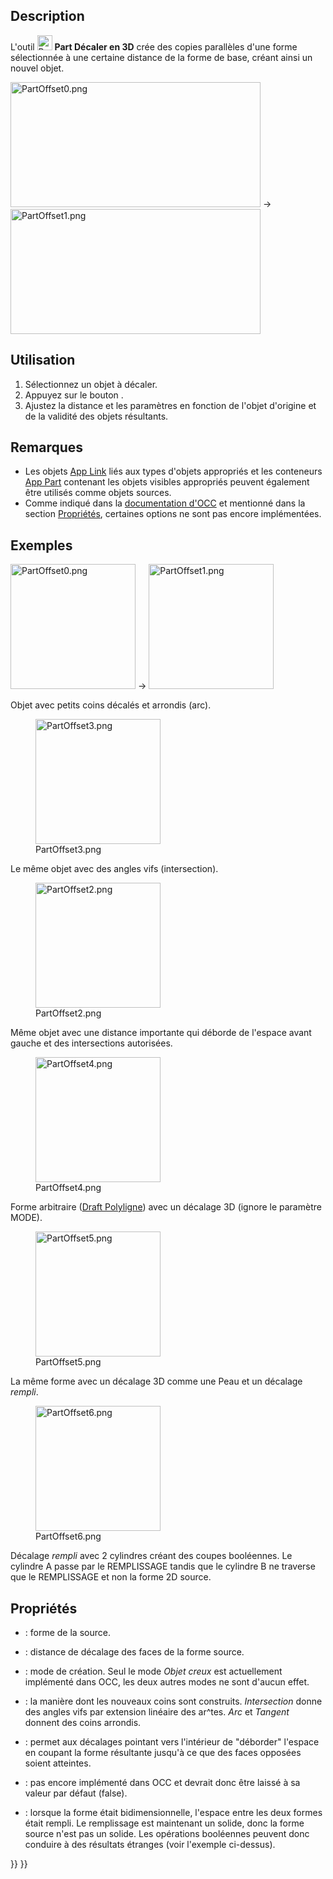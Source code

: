 <languages/>

{{Docnav/fr
|[[Part_CrossSections/fr|Coupes]]
|[[Part_Offset2D/fr|Décaler en 2D]]
|[[Part_Workbench/fr|Atelier Part]]
|IconL=Part_CrossSections.svg
|IconR=Part_Offset2D.svg
|IconC=Workbench_Part.svg
}}

{{GuiCommand/fr
|Name=Part Offset
|Name/fr=Part Décaler en 3D
|MenuLocation=Part → Décaler en 3D...
|Workbenches=[[Part_Workbench/fr|Part]]
|SeeAlso=[[Part_Thickness/fr|Part Évider]], [[Part_Offset2D/fr|Part Décaler en 2D]]
}}

==Description==

L'outil [[Image:Part_Offset.svg|24px]] '''Part Décaler en 3D''' crée des copies parallèles d'une forme sélectionnée à une certaine distance de la forme de base, créant ainsi un nouvel objet.

[[Image:PartOffset0.png|400x200px]]  →  [[Image:PartOffset1.png|400x200px]]

<span id="Usage"></span>
==Utilisation==

# Sélectionnez un objet à décaler.
# Appuyez sur le bouton {{Button|[[Image:Part_Offset.svg|16px]] [[Part_Offset/fr|Décaler en 3D]]}}.
# Ajustez la distance et les paramètres en fonction de l'objet d'origine et de la validité des objets résultants.

<span id="Notes"></span>
==Remarques==

* Les objets [[App_Link/fr|App Link]] liés aux types d'objets appropriés et les conteneurs [[App_Part/fr|App Part]] contenant les objets visibles appropriés peuvent également être utilisés comme objets sources. {{Version/fr|0.20}}
* Comme indiqué dans la [https://dev.opencascade.org/doc/refman/html/class_b_rep_offset_a_p_i___make_offset_shape.html#a173d06428d1cdeea1c4f38fd6f80043c documentation d'OCC] et mentionné dans la section [[#Propriétés|Propriétés]], certaines options ne sont pas encore implémentées.

<span id="Examples"></span>
==Exemples==

[[Image:PartOffset0.png|x200px]]  →  [[Image:PartOffset1.png|x200px]]

Objet avec petits coins décalés et arrondis (arc).

[[Image:PartOffset3.png|x200px]] 

Le même objet avec des angles vifs (intersection).

[[Image:PartOffset2.png|x200px]] 

Même objet avec une distance importante qui déborde de l'espace avant gauche et des intersections autorisées.

[[Image:PartOffset4.png|x200px]] 

Forme arbitraire ([[Draft_Wire/fr|Draft Polyligne]]) avec un décalage 3D (ignore le paramètre MODE).

[[Image:PartOffset5.png|x200px]] 

La même forme avec un décalage 3D comme une Peau et un décalage ''rempli''.

[[Image:PartOffset6.png|x200px]] 

Décalage ''rempli'' avec 2 cylindres créant des coupes booléennes. Le cylindre A passe par le REMPLISSAGE tandis que le cylindre B ne traverse que le REMPLISSAGE et non la forme 2D source.

<span id="Properties"></span>
==Propriétés== 

{{Properties_Title|Offset}}

* {{PropertyData|Source}} : forme de la source.
* {{PropertyData|Value}} : distance de décalage des faces de la forme source.
* {{PropertyData|Mode}} : mode de création. Seul le mode ''Objet creux'' est actuellement implémenté dans OCC, les deux autres modes ne sont d'aucun effet.
* {{PropertyData|Join}} : la manière dont les nouveaux coins sont construits. ''Intersection'' donne des angles vifs par extension linéaire des ar^tes. ''Arc'' et ''Tangent'' donnent des coins arrondis.

* {{PropertyData|Intersection}} : permet aux décalages pointant vers l'intérieur de "déborder" l'espace en coupant la forme résultante jusqu'à ce que des faces opposées soient atteintes.
* {{PropertyData|Self Intersection}} : pas encore implémenté dans OCC et devrait donc être laissé à sa valeur par défaut (false).
* {{PropertyData|Fill Offset}} : lorsque la forme était bidimensionnelle, l'espace entre les deux formes était rempli. Le remplissage est maintenant un solide, donc la forme source n'est pas un solide. Les opérations booléennes peuvent donc conduire à des résultats étranges (voir l'exemple ci-dessus).


{{Docnav/fr
|[[Part_CrossSections/fr|Coupes]]
|[[Part_Offset2D/fr|Décaler en 2D]]
|[[Part_Workbench/fr|Atelier Part]]
|IconL=Part_CrossSections.svg
|IconR=Part_Offset2D.svg
|IconC=Workbench_Part.svg
}}

{{Part_Tools_navi{{#translation:}}}}
{{Userdocnavi{{#translation:}}}}